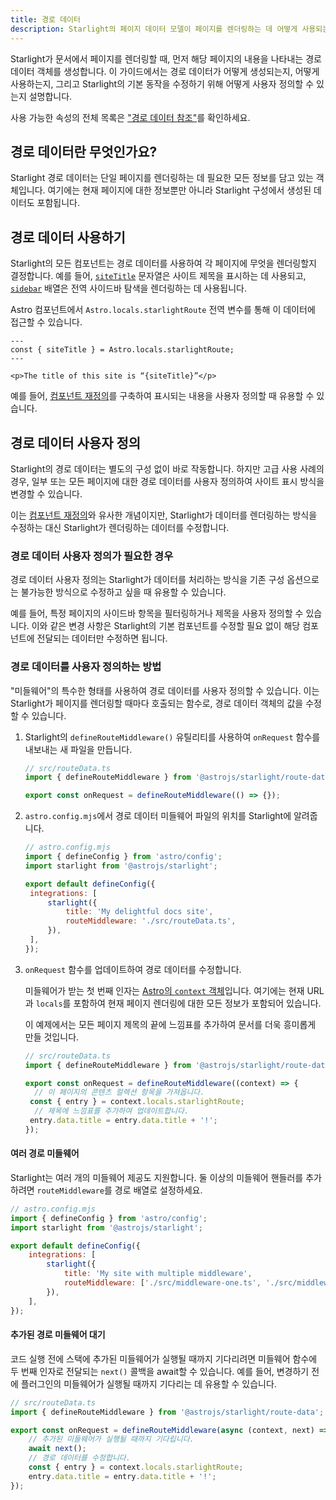 ```yaml
---
title: 경로 데이터
description: Starlight의 페이지 데이터 모델이 페이지를 렌더링하는 데 어떻게 사용되는지, 그리고 이를 어떻게 사용자 정의할 수 있는지 알아보세요.
---
```



Starlight가 문서에서 페이지를 렌더링할 때, 먼저 해당 페이지의 내용을 나타내는 경로 데이터 객체를 생성합니다.
이 가이드에서는 경로 데이터가 어떻게 생성되는지, 어떻게 사용하는지, 그리고 Starlight의 기본 동작을 수정하기 위해 어떻게 사용자 정의할 수 있는지 설명합니다.

사용 가능한 속성의 전체 목록은 ["경로 데이터 참조"](/ko/reference/route-data/)를 확인하세요.

## 경로 데이터란 무엇인가요?

Starlight 경로 데이터는 단일 페이지를 렌더링하는 데 필요한 모든 정보를 담고 있는 객체입니다.
여기에는 현재 페이지에 대한 정보뿐만 아니라 Starlight 구성에서 생성된 데이터도 포함됩니다.

## 경로 데이터 사용하기

Starlight의 모든 컴포넌트는 경로 데이터를 사용하여 각 페이지에 무엇을 렌더링할지 결정합니다. 예를 들어, [`siteTitle`](/ko/reference/route-data/#sitetitle) 문자열은 사이트 제목을 표시하는 데 사용되고, [`sidebar`](/ko/reference/route-data/#sidebar) 배열은 전역 사이드바 탐색을 렌더링하는 데 사용됩니다.

Astro 컴포넌트에서 `Astro.locals.starlightRoute` 전역 변수를 통해 이 데이터에 접근할 수 있습니다.

```astro title="example.astro" {2}
---
const { siteTitle } = Astro.locals.starlightRoute;
---

<p>The title of this site is “{siteTitle}”</p>
```

예를 들어, [컴포넌트 재정의](/ko/guides/overriding-components/)를 구축하여 표시되는 내용을 사용자 정의할 때 유용할 수 있습니다.

## 경로 데이터 사용자 정의

Starlight의 경로 데이터는 별도의 구성 없이 바로 작동합니다.
하지만 고급 사용 사례의 경우, 일부 또는 모든 페이지에 대한 경로 데이터를 사용자 정의하여 사이트 표시 방식을 변경할 수 있습니다.

이는 [컴포넌트 재정의](/ko/guides/overriding-components/)와 유사한 개념이지만, Starlight가 데이터를 렌더링하는 방식을 수정하는 대신 Starlight가 렌더링하는 데이터를 수정합니다.

### 경로 데이터 사용자 정의가 필요한 경우

경로 데이터 사용자 정의는 Starlight가 데이터를 처리하는 방식을 기존 구성 옵션으로는 불가능한 방식으로 수정하고 싶을 때 유용할 수 있습니다.

예를 들어, 특정 페이지의 사이드바 항목을 필터링하거나 제목을 사용자 정의할 수 있습니다. 이와 같은 변경 사항은 Starlight의 기본 컴포넌트를 수정할 필요 없이 해당 컴포넌트에 전달되는 데이터만 수정하면 됩니다.

### 경로 데이터를 사용자 정의하는 방법

"미들웨어"의 특수한 형태를 사용하여 경로 데이터를 사용자 정의할 수 있습니다.
이는 Starlight가 페이지를 렌더링할 때마다 호출되는 함수로, 경로 데이터 객체의 값을 수정할 수 있습니다.

<Steps>

1. Starlight의 `defineRouteMiddleware()` 유틸리티를 사용하여 `onRequest` 함수를 내보내는 새 파일을 만듭니다.

   ```ts
   // src/routeData.ts
   import { defineRouteMiddleware } from '@astrojs/starlight/route-data';

   export const onRequest = defineRouteMiddleware(() => {});
   ```
   
2. `astro.config.mjs`에서 경로 데이터 미들웨어 파일의 위치를 Starlight에 알려줍니다.

   ```js ins={9}
   // astro.config.mjs
   import { defineConfig } from 'astro/config';
   import starlight from '@astrojs/starlight';

   export default defineConfig({
   	integrations: [
   		starlight({
   			title: 'My delightful docs site',
   			routeMiddleware: './src/routeData.ts',
   		}),
   	],
   });
   ```
   
3. `onRequest` 함수를 업데이트하여 경로 데이터를 수정합니다.

   미들웨어가 받는 첫 번째 인자는 [Astro의 `context` 객체](https://docs.astro.build/ko/reference/api-reference/)입니다.
   여기에는 현재 URL과 `locals`를 포함하여 현재 페이지 렌더링에 대한 모든 정보가 포함되어 있습니다.

   이 예제에서는 모든 페이지 제목의 끝에 느낌표를 추가하여 문서를 더욱 흥미롭게 만들 것입니다.

   ```ts
   // src/routeData.ts
   import { defineRouteMiddleware } from '@astrojs/starlight/route-data';

   export const onRequest = defineRouteMiddleware((context) => {
     // 이 페이지의 콘텐츠 컬렉션 항목을 가져옵니다.
   	const { entry } = context.locals.starlightRoute;
     // 제목에 느낌표를 추가하여 업데이트합니다.
   	entry.data.title = entry.data.title + '!';
   });
   ```

</Steps>

#### 여러 경로 미들웨어

Starlight는 여러 개의 미들웨어 제공도 지원합니다.
둘 이상의 미들웨어 핸들러를 추가하려면 `routeMiddleware`를 경로 배열로 설정하세요.

```js {9}
// astro.config.mjs
import { defineConfig } from 'astro/config';
import starlight from '@astrojs/starlight';

export default defineConfig({
	integrations: [
		starlight({
			title: 'My site with multiple middleware',
			routeMiddleware: ['./src/middleware-one.ts', './src/middleware-two.ts'],
		}),
	],
});
```

#### 추가된 경로 미들웨어 대기

코드 실행 전에 스택에 추가된 미들웨어가 실행될 때까지 기다리려면 미들웨어 함수에 두 번째 인자로 전달되는 `next()` 콜백을 await할 수 있습니다.
예를 들어, 변경하기 전에 플러그인의 미들웨어가 실행될 때까지 기다리는 데 유용할 수 있습니다.

```ts "next" "await next();"
// src/routeData.ts
import { defineRouteMiddleware } from '@astrojs/starlight/route-data';

export const onRequest = defineRouteMiddleware(async (context, next) => {
	// 추가된 미들웨어가 실행될 때까지 기다립니다.
	await next();
	// 경로 데이터를 수정합니다.
	const { entry } = context.locals.starlightRoute;
	entry.data.title = entry.data.title + '!';
});
```
